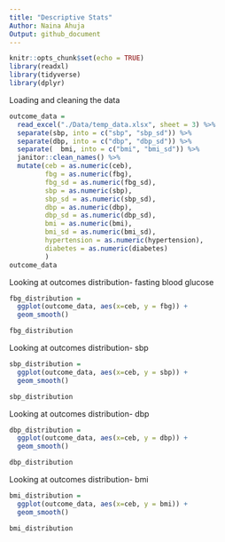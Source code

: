 ```yaml
---
title: "Descriptive Stats"
Author: Naina Ahuja
Output: github_document
---
```


```r
knitr::opts_chunk$set(echo = TRUE)
library(readxl)
library(tidyverse)
library(dplyr)
```
Loading and cleaning the data
```r
outcome_data = 
  read_excel("./Data/temp_data.xlsx", sheet = 3) %>%
  separate(sbp, into = c("sbp", "sbp_sd")) %>% 
  separate(dbp, into = c("dbp", "dbp_sd")) %>% 
  separate(  bmi, into = c("bmi", "bmi_sd")) %>% 
  janitor::clean_names() %>% 
  mutate(ceb = as.numeric(ceb),
         fbg = as.numeric(fbg),
         fbg_sd = as.numeric(fbg_sd),
         sbp = as.numeric(sbp),
         sbp_sd = as.numeric(sbp_sd),
         dbp = as.numeric(dbp),
         dbp_sd = as.numeric(dbp_sd),
         bmi = as.numeric(bmi),
         bmi_sd = as.numeric(bmi_sd),
         hypertension = as.numeric(hypertension),
         diabetes = as.numeric(diabetes)
         ) 
outcome_data
```

Looking at outcomes distribution- fasting blood glucose
```r
fbg_distribution = 
  ggplot(outcome_data, aes(x=ceb, y = fbg)) +
  geom_smooth()

fbg_distribution
```
Looking at outcomes distribution- sbp
```r
sbp_distribution = 
  ggplot(outcome_data, aes(x=ceb, y = sbp)) +
  geom_smooth()

sbp_distribution
```
Looking at outcomes distribution- dbp
```r
dbp_distribution = 
  ggplot(outcome_data, aes(x=ceb, y = dbp)) +
  geom_smooth()

dbp_distribution
```
Looking at outcomes distribution- bmi
```r
bmi_distribution = 
  ggplot(outcome_data, aes(x=ceb, y = bmi)) +
  geom_smooth()

bmi_distribution
```